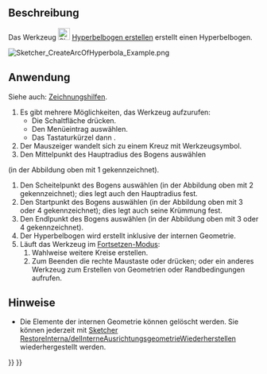 <languages/>

{{Docnav/de
|[[Sketcher_CreateArcOfEllipse/de|EllipsenbogenErstellen]]
|[[Sketcher_CreateArcOfParabola/de|ParabelbogenErstellen]]
|[[Sketcher_Workbench/de|Sketcher]]
|IconL=Sketcher_CreateArcOfEllipse.svg
|IconR=Sketcher_CreateArcOfParabola.svg
|IconC=Workbench_Sketcher.svg
}}

{{GuiCommand/de
|Name=Sketcher CreateArcOfHyperbola
|Name/de=Sketcher HyperbelbogenErstellen
|MenuLocation=Skizze → Skizzengeometrien → Hyperbelbogen erstellen
|Workbenches=[[Sketcher_Workbench/de|Sketcher]]
|Shortcut={{KEY|G}} {{KEY|H}}
|Version=0.17
|SeeAlso=[[Sketcher_CreateArcOfParabola/de|ParabelbogenErstellen]]
}}

<span id="Description"></span>
==Beschreibung==

Das Werkzeug [[Image:Sketcher_CreateArcOfHyperbola.svg|24px]] [[Sketcher_CreateArcOfHyperbola/de|Hyperbelbogen erstellen]] erstellt einen Hyperbelbogen.

[[Image:Sketcher_CreateArcOfHyperbola_Example.png]]
{{Caption|Hyperbelbogen (weiß) mit interner Geometrie (dunkelgelb)}}

<span id="Usage"></span>
==Anwendung==

Siehe auch: [[Sketcher_Workbench/de#Zeichnungshilfen|Zeichnungshilfen]].

# Es gibt mehrere Möglichkeiten, das Werkzeug aufzurufen:
#* Die Schaltfläche {{Button|[[Image:Sketcher_CreateArcOfHyperbola.svg|16px]] [[Sketcher_CreateArcOfHyperbola/de|Hyperbelbogen erstellen]]}} drücken.
#* Den Menüeintrag {{MenuCommand|Skizze → Skizzengeometrien → [[Image:Sketcher_CreateArcOfHyperbola.svg|16px]] Hyperbelbogen erstellen}} auswählen.
#* Das Tastaturkürzel {{KEY|G}} dann {{KEY|H}}.
# Der Mauszeiger wandelt sich zu einem Kreuz mit Werkzeugsymbol.
# Den Mittelpunkt des Hauptradius des Bogens auswählen
(in der Abbildung oben mit 1 gekennzeichnet).
# Den Scheitelpunkt des Bogens auswählen (in der Abbildung oben mit 2 gekennzeichnet); dies legt auch den Hauptradius fest.
# Den Startpunkt des Bogens auswählen (in der Abbildung oben mit 3 oder 4 gekennzeichnet); dies legt auch seine Krümmung fest.
# Den Endlpunkt des Bogens auswählen (in der Abbildung oben mit 3 oder 4 gekennzeichnet).
# Der Hyperbelbogen wird erstellt inklusive der internen Geometrie.
# Läuft das Werkzeug im [[Sketcher_Workbench/de#Fortsetzen-Modi|Fortsetzen-Modus]]:
## Wahlweise weitere Kreise erstellen.
## Zum Beenden die rechte Maustaste oder {{KEY|Esc}} drücken; oder ein anderes Werkzeug zum Erstellen von Geometrien oder Randbedingungen aufrufen.

<span id="Notes"></span>
==Hinweise==

* Die Elemente der internen Geometrie können gelöscht werden. Sie können jederzeit mit [[Sketcher_RestoreInternalAlignmentGeometry|Sketcher RestoreInterna/delInterneAusrichtungsgeometrieWiederherstellen]] wiederhergestellt werden.


{{Docnav/de
|[[Sketcher_CreateArcOfEllipse/de|EllipsenbogenErstellen]]
|[[Sketcher_CreateArcOfParabola/de|ParabelbogenErstellen]]
|[[Sketcher_Workbench/de|Sketcher]]
|IconL=Sketcher_CreateArcOfEllipse.svg
|IconR=Sketcher_CreateArcOfParabola.svg
|IconC=Workbench_Sketcher.svg
}}

{{Sketcher_Tools_navi{{#translation:}}}}
{{Userdocnavi{{#translation:}}}}